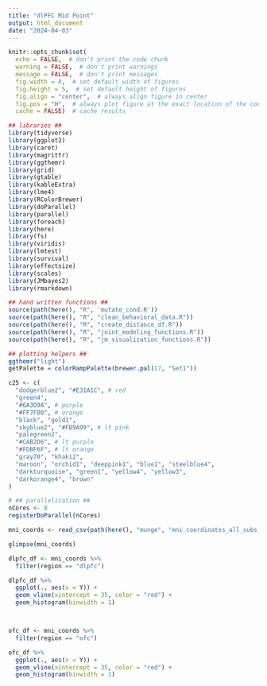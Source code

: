 ```yaml
---
title: "dlPFC Mid Point"
output: html_document
date: "2024-04-03"
---
```


```r
knitr::opts_chunk$set(
  echo = FALSE,  # don't print the code chunk
  warning = FALSE,  # don't print warnings
  message = FALSE,  # don't print messages
  fig.width = 8,  # set default width of figures
  fig.height = 5,  # set default height of figures
  fig.align = "center",  # always align figure in center
  fig.pos = "H",  # always plot figure at the exact location of the code chunk
  cache = FALSE)  # cache results

## libraries ##
library(tidyverse)
library(ggplot2)
library(caret)
library(magrittr)
library(ggthemr)
library(grid)
library(gtable)
library(kableExtra)
library(lme4)
library(RColorBrewer)
library(doParallel)
library(parallel)
library(foreach)
library(here)
library(fs)
library(viridis)
library(lmtest)
library(survival)
library(effectsize)
library(scales)
library(JMbayes2)
library(rmarkdown)

## hand written functions ##
source(path(here(), "R", 'mutate_cond.R'))
source(path(here(), "R", "clean_behavioral_data.R"))
source(path(here(), "R", "create_distance_df.R"))
source(path(here(), "R", "joint_modeling_functions.R"))
source(path(here(), "R", "jm_visualization_functions.R"))

## plotting helpers ##
ggthemr("light")
getPalette = colorRampPalette(brewer.pal(17, "Set1"))

c25 <- c(
  "dodgerblue2", "#E31A1C", # red
  "green4",
  "#6A3D9A", # purple
  "#FF7F00", # orange
  "black", "gold1",
  "skyblue2", "#FB9A99", # lt pink
  "palegreen2",
  "#CAB2D6", # lt purple
  "#FDBF6F", # lt orange
  "gray70", "khaki2",
  "maroon", "orchid1", "deeppink1", "blue1", "steelblue4",
  "darkturquoise", "green1", "yellow4", "yellow3",
  "darkorange4", "brown"
)

# ## parallelization ##
nCores <- 8
registerDoParallel(nCores)

```


```r

mni_coords <- read_csv(path(here(), "munge", "mni_coordinates_all_subs_with_regions.csv"))

glimpse(mni_coords)

```

```r

dlpfc_df <- mni_coords %>%
  filter(region == "dlpfc") 

dlpfc_df %>%
  ggplot(., aes(x = Y)) +
  geom_vline(xintercept = 35, color = "red") +
  geom_histogram(binwidth = 1)



ofc_df <- mni_coords %>%
  filter(region == "ofc") 

ofc_df %>%
  ggplot(., aes(x = Y)) +
  geom_vline(xintercept = 35, color = "red") +
  geom_histogram(binwidth = 1)

```

